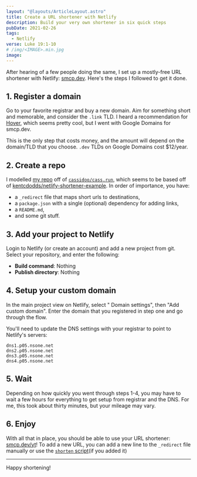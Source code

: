 ```yaml
---
layout: "@layouts/ArticleLayout.astro"
title: Create a URL shortener with Netlify
description: Build your very own shortener in six quick steps
pubDate: 2021-02-26
tags:
  - Netlify
verse: Luke 19:1-10
# /img/<IMAGE>.min.jpg
image:
---
```



After hearing of a few people doing the same, I set up a mostly-free URL shortener with Netlify: [smcp.dev](https://smcp.dev). Here's the steps I followed to get it done.

## 1. Register a domain

Go to your favorite registrar and buy a new domain. Aim for something short and memorable, and consider the `.link` TLD. I heard a recommendation for [Hover](https://hover.com), which seems pretty cool, but I went with Google Domains for smcp.dev.

This is the only step that costs money, and the amount will depend on the domain/TLD that you choose. `.dev` TLDs on Google Domains cost $12/year.

## 2. Create a repo

I modelled [my repo](https://github.com/seanmcp/smcp.dev) off of [`cassidoo/cass.run`](https://github.com/cassidoo/cass.run), which seems to be based off of [kentcdodds/netlify-shortener-example](https://github.com/kentcdodds/netlify-shortener-example). In order of importance, you have:

- a `_redirect` file that maps short urls to destinations,
- a `package.json` with a single (optional) dependency for adding links,
- a `README.md`,
- and some git stuff.

## 3. Add your project to Netlify

Login to Netlify (or create an account) and add a new project from git. Select your repository, and enter the following:

- **Build command**: Nothing
- **Publish directory**: Nothing

## 4. Setup your custom domain

In the main project view on Netlify, select "<Emoji symbol='⚙️'/> Domain settings", then "Add custom domain". Enter the domain that you registered in step one and go through the flow.

You'll need to update the DNS settings with your registrar to point to Netlify's servers:

```
dns1.p05.nsone.net
dns2.p05.nsone.net
dns3.p05.nsone.net
dns4.p05.nsone.net
```

## 5. Wait

Depending on how quickly you went through steps 1-4, you may have to wait a few hours for everything to get setup from registrar and the DNS. For me, this took about thirty minutes, but your mileage may vary.

## 6. Enjoy

With all that in place, you should be able to use your URL shortener: [smcp.dev/yt](https://smcp.dev/yt)! To add a new URL, you can add a new line to the `_redirect` file manually or use the [`shorten` script](https://github.com/kentcdodds/netlify-shortener#usage)(if you added it)

---

Happy shortening!
